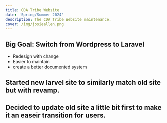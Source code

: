 ```yaml
---
title: CDA Tribe Website
date: 'Spring/Summer 2024'
description: The CDA Tribe Website maintenance. 
cover: /img/josieallen.png
---
```


## Big Goal: Switch from Wordpress to Laravel 

- Redesign with change 
- Easier to maintain
- create a better documented system

## Started new larvel site to similarly match old site but with revamp. 

## Decided to update old site a little bit first to make it an easeir transition for users.

